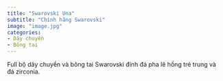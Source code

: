 ```yaml
---
title: "Swarovski Una"
subtitle: "Chính hãng Swarovski"
image: "image.jpg"
categories:
- Dây chuyền
- Bông tai
---
```


Full bộ dây chuyền và bông tai Swarovski đính đá pha lê hồng trẻ trung và đá zirconia.
